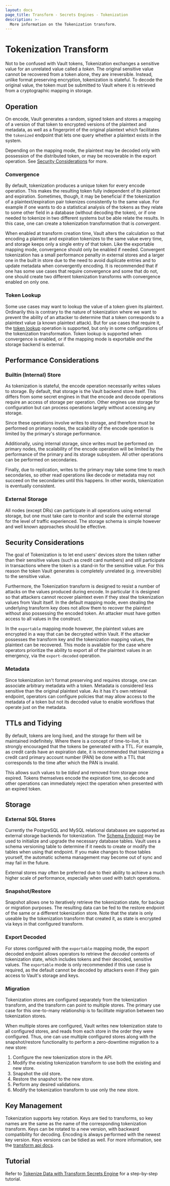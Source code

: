```yaml
---
layout: docs
page_title: Transform - Secrets Engines - Tokenization
description: >-
  More information on the Tokenization transform.
---
```


# Tokenization Transform

Not to be confused with Vault tokens, Tokenization exchanges a
sensitive value for an unrelated value called a _token_. The original sensitive
value cannot be recovered from a token alone, they are irreversible. Instead,
unlike format preserving encryption, tokenization is stateful. To decode the
original value, the token must be submitted to Vault where it is
retrieved from a cryptographic mapping in storage.

## Operation

On encode, Vault generates a random, signed token and stores a mapping of a
version of that token to encrypted versions of the plaintext and metadata, as
well as a fingerprint of the original plaintext which facilitates the `tokenized`
endpoint that lets one query whether a plaintext exists in the system.

Depending on the mapping mode, the plaintext may be decoded only with possession
of the distributed token, or may be recoverable in the export operation. See
[Security Considerations](#security-considerations) for more.

### Convergence

By default, tokenization produces a unique token for every encode operation. 
This makes the resulting token fully independent of its plaintext and expiration. 
Sometimes, though, it may be beneficial if the tokenization of a plaintext/expiration
pair tokenizes consistently to the same value.  For example if one wants to 
do a statistical analysis of the tokens as they relate to some other field
in a database (without decoding the token), or if one needed to tokenize
in two different systems but be able relate the results.  In this case,
one can create a tokenization transformation that is *convergent*.  

When enabled at transform creation time, Vault alters the calculation so that
encoding a plaintext and expiration tokenizes to the same value every time, and
storage keeps only a single entry of that token.  Like the exportable mapping
mode, convergence should only be enabled if needed.  Convergent tokenization
has a small performance penalty in external stores and a larger one in the
built in store due to the need to avoid duplicate entries and to update
metadata when convergently encoding.  It is recommended that if one has some
use cases that require convergence and some that do not, one should create two
different tokenization transforms with convergence enabled on only one. 

### Token Lookup

Some use cases may want to lookup the value of a token given its plaintext.  Ordinarily
this is contrary to the nature of tokenization where we want to prevent the ability
of an attacker to determine that a token corresponds to a plaintext value (a known
plaintext attack).  But for use cases that require it, the 
[token lookup](../../../api-docs/secret/transform#token-lookup)
operation is supported, but only in some configurations of the tokenization
transformation.  Token lookup is supported when convergence is enabled, or
if the mapping mode is exportable *and* the storage backend is external.

## Performance Considerations

### Builtin (Internal) Store

As tokenization is stateful, the encode operation necessarily writes values to
storage. By default, that storage is the Vault backend store itself. This
differs from some secret engines in that the encode and decode operations require
an access of storage per operation. Other engines use storage for configuration
but can process operations largely without accessing any storage.

Since these operations involve writes to storage, and therefore must be performed
on primary nodes, the scalability of the encode operation is limited by the
primary's storage performance.

Additionally, using internal storage, since writes must be performed on primary
nodes, the scalability of the encode operation will be limited by the performance
of the primary and its storage subsystem. All other operations can be performed
on secondaries.

Finally, due to replication, writes to the primary may take some time to reach
secondaries, so other read operations like decode or metadata may not succeed on
the secondaries until this happens. In other words, tokenization is eventually
consistent.

### External Storage

All nodes (except DRs) can participate in all operations using external storage,
but one must take care to monitor and scale the external storage for the level of
traffic experienced. The storage schema is simple however and well known approaches
should be effective.

## Security Considerations

The goal of Tokenization is to let end users' devices store the token rather than
their sensitive values (such as credit card numbers) and still participate in
transactions where the token is a stand-in for the sensitive value. For this reason
the token Vault generates is completely unrelated (e.g. irreversible) to the
sensitive value.

Furthermore, the Tokenization transform is designed to resist a number of attacks
on the values produced during encode. In particular it is designed so that
attackers cannot recover plaintext even if they steal the tokenization values
from Vault itself. In the default mapping mode,
even stealing the underlying transform key does not allow them to recover
the plaintext without also possessing the encoded token. An attacker must have
gotten access to all values in the construct.

In the `exportable` mapping mode however, the plaintext values are encrypted
in a way that can be decrypted within Vault. If the attacker possesses the
transform key and the tokenization mapping values, the plaintext can be
recovered. This mode is available for the case where operators prioritize the
ability to export all of the plaintext values in an emergency, via the
`export-decoded` operation.

### Metadata

Since tokenization isn't format preserving and requires storage, one can associate
arbitrary metadata with a token. Metadata is considered less sensitive than the
original plaintext value. As it has it's own retrieval endpoint, operators can
configure policies that may allow access to the metadata of a token but not
its decoded value to enable workflows that operate just on the metadata.

## TTLs and Tidying

By default, tokens are long lived, and the storage for them will be maintained
indefinitely. Where there is a concept of time-to-live, it is strongly encouraged
that the tokens be generated with a TTL. For example, as credit cards
have an expiration date, it is recommended that tokenizing a credit card
primary account number (PAN) be done with a TTL that corresponds to the time
after which the PAN is invalid.

This allows such values to be _tidied_ and removed from storage once expired.
Tokens themselves encode the expiration time, so decode and other operations
can immediately reject the operation when presented with an expired token.

## Storage

### External SQL Stores

Currently the PostgreSQL and MySQL relational databases are supported as
external storage backends for tokenization.
The [Schema Endpoint](../../../api-docs/secret/transform#create-update-store-schema)
may be used to initialize and upgrade the necessary database tables. Vault uses
a schema versioning table to determine if it needs to create or modify the
tables when using that endpoint. If you make changes to those tables yourself,
the automatic schema management may become out of sync and may fail in the future.

External stores may often be preferred due to their ability to achieve a much
higher scale of performance, especially when used with batch operations.

### Snapshot/Restore

Snapshot allows one to iteratively retrieve the tokenization state, for
backup or migration purposes. The resulting data can be fed to the restore
endpoint of the same or a different tokenization store. Note that the state
is only useable by the tokenization transform that created it, as state is
encrypted via keys in that configured transform.

### Export Decoded

For stores configured with the `exportable` mapping mode, the export decoded
endpoint allows operators to retrieve the _decoded_ contents of tokenization
state, which includes tokens and their decoded, sensitive values. The
`exportable` mode is only recommended if this use case is required, as the default
cannot be decoded by attackers even if they gain access to Vault's storage and
keys.

### Migration

Tokenization stores are configured separately from the tokenization transform,
and the transform can point to multiple stores. The primary use case for this
one-to-many relationship is to facilitate migration between two tokenization
stores.

When multiple stores are configured, Vault writes new tokenization state to all
configured stores, and reads from each store in the order they were configured.
Thus, one can use multiple configured stores along with the snapshot/restore
functionality to perform a zero-downtime migration to a new store:

1. Configure the new tokenization store in the API.
1. Modify the existing tokenization transform to use both the existing and new
   store.
1. Snapshot the old store.
1. Restore the snapshot to the new store.
1. Perform any desired validations.
1. Modify the tokenization transform to use only the new store.

## Key Management

Tokenization supports key rotation. Keys are tied to transforms, so key
names are the same as the name of the corresponding tokenization transform.
Keys can be rotated to a new version, with backward compatibility for
decoding. Encoding is always performed with the newest key version. Keys versions
can be tidied as well. For more information, see the [transform api docs](../../../api-docs/secret/transform).

## Tutorial

Refer to [Tokenize Data with Transform Secrets
Engine](https://learn.hashicorp.com/tutorials/vault/tokenization) for a
step-by-step tutorial.
